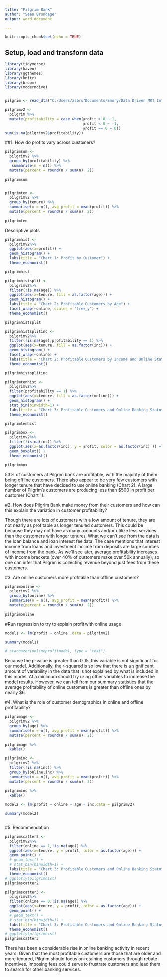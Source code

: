 ```yaml
---
title: "Pilgrim Bank"
author: "Sean Brundage"
output: word_document 

---
```


```r
knitr::opts_chunk$set(echo = TRUE)
```

## Setup, load and transform data

```r
library(tidyverse)
library(haven)
library(ggthemes)
library(knitr)
library(broom)
library(moderndive)


pilgrim <- read_dta("C:/Users/asbru/Documents/Emory/Data Driven MKT Intelligence/Assigments/Pilgrim Bank/PilgrimA.dta")

pilgrimv2 <-
  pilgrim %>%
  mutate(profitability = case_when(profit > 0 ~ 1,
                                   profit < 0 ~ -1,
                                   profit == 0 ~ 0))
sum(is.na(pilgrimv2$profitability))

```

##1. How do profits vary across customers?

```r

pilgrimsum <-
  pilgrimv2 %>%
  group_by(profitability) %>%
   summarise(n = n()) %>%
  mutate(percent = round(n / sum(n), 2))
  
pilgrimsum


pilgrimten <-
  pilgrimv2 %>%
  group_by(tenure) %>%
  summarise(n = n(), avg_profit = mean(profit)) %>%
  mutate(percent = round(n / sum(n), 2)) 
  
pilgrimten

```

Descriptive plots

```r

pilgrimhist <-
  pilgrimv2%>%
  ggplot(aes(x=profit)) +
  geom_histogram() +
  labs(title = "Chart 1: Profit by Customer") +
  theme_economist()

pilgrimhist

pilgrimhistsplit <-
  pilgrimv2%>%
  filter(!is.na(age)) %>%
  ggplot(aes(x=tenure, fill = as.factor(age))) +
  geom_histogram() +
  labs(title = "Chart 2: Profitable Customers by Age") +
  facet_wrap(~online, scales = "free_y") +
  theme_economist()

pilgrimhistsplit

pilgrimhistsplitinc <-
  pilgrimv2%>%
  filter(!is.na(age),profitability == 1) %>%
  ggplot(aes(x=tenure, fill = as.factor(inc))) +
  geom_histogram() +
  facet_wrap(~online) +
  labs(title = "Chart 2: Profitable Customers by Income and Online Status") +
  theme_economist()

pilgrimhistsplitinc

pilgrimtenhist <-
  pilgrimv2%>%
  filter(profitability == 1) %>%
  ggplot(aes(x=tenure, fill = as.factor(online))) +
  geom_histogram() +
  stat_bin(binwidth=1) +
  labs(title = "Chart 3: Profitable Customers and Online Banking Status") +
  theme_economist()

pilgrimtenhist

pilgrimbox <-
  pilgrimv2%>%
  filter(!is.na(inc)) %>%
  ggplot(aes(x=as.factor(inc), y = profit, color = as.factor(inc) )) +
  geom_boxplot() +
  theme_economist()

pilgrimbox

```

53% of customers at Pilgrim bank are profitable, with the majority of them being offline customers. There also appear to be very few customers with longer tenure that have decided to use online banking (Chart 2). A large number of Pilgrim's customers are producing less than $500 in profit per customer (Chart 1).

#2. How does Pilgrim Bank make money from their customers and how can this explain the variation in customer profitability?

Though there are lots of customers with a low amount of tenure, they are not nearly as profitable as longer tenured customers. This could be because they may not have as many accounts and/or utilize less services than the customers with longer tenures. What we can't see from the data is the loan balance and loan interest fee data. The case mentions that interest income from loans and investment income from deposits are large sources of income from the bank. As we'll see later, average profitability increases with income brackets (over 40% of customers make over 50k annually), so one can infer that Pilgrim is collecting revenue beyond just fees from these customers.

#3. Are online customers more profitable than offline customers?

```r

pilgrimonline <-
  pilgrimv2 %>%
  group_by(online) %>%
  summarise(n = n(), avg_profit = mean(profit)) %>%
  mutate(percent = round(n / sum(n), 2)) 
  
pilgrimonline

```

#Run regression to try to explain profit with online usage

```r

model1 <- lm(profit ~ online ,data = pilgrimv2)

summary(model1)

# stargazer(onlineprofitmodel, type = "text")

```

Because the p-value is greater than 0.05, this variable is not significant for our model. Additionally, the r-squared is so low that there is a significant amount of variability in the data that is not explained by what is included in this model. At a minimum should try using other variables to increase the model results. However, we can tell from our summary statistics that the average profitability of online customers is greater than offline ones by nearly $6.

#4. What is the role of customer demographics in online and offline profitability?

```r

pilgrimage <-
  pilgrimv2 %>%
  group_by(age) %>%
  summarise(n = n(), avg_profit = mean(profit)) %>%
  mutate(percent = round(n / sum(n), 2)) 
  
pilgrimage %>%
  kable()

pilgriminc <-
  pilgrimv2 %>%
  filter(!is.na(inc)) %>%
  group_by(online,inc) %>%
  summarise(n = n(), avg_profit = mean(profit)) %>%
  mutate(percent = round(n / sum(n), 2)) 
  
pilgriminc %>%
  kable()

model2 <- lm(profit ~ online + age + inc,data = pilgrimv2)

summary(model2)



```



#5. Recommendation


```r
pilgrimscatter2 <-
  pilgrimv2%>%
  filter(online == 1,!is.na(age)) %>%
  ggplot(aes(x=tenure, y = profit, color = as.factor(age))) +
  geom_point() +
  # geom_text() +
  # stat_bin(binwidth=1) +
  labs(title = "Chart 3: Profitable Customers and Online Banking Status") +
  theme_economist()
# ggplotly(pilgrimhist)
pilgrimscatter2

pilgrimscatter3 <-
  pilgrimv2%>%
  filter(online == 0,!is.na(age)) %>%
  ggplot(aes(x=tenure, y = profit, color = as.factor(age))) +
  geom_point() +
  # geom_text() +
  # stat_bin(binwidth=1) +
  labs(title = "Chart 3: Profitable Customers and Online Banking Status") +
  theme_economist()
# ggplotly(pilgrimhist)
pilgrimscatter3

```


There has been a considerable rise in online banking activity in recent years. Given that the most profitable customers are those that are older and more tenured, Pilgrim should focus on retaining customers through rebate incentives. Imposing fees could serve to frustrate customers and lead them to search for other banking services.
